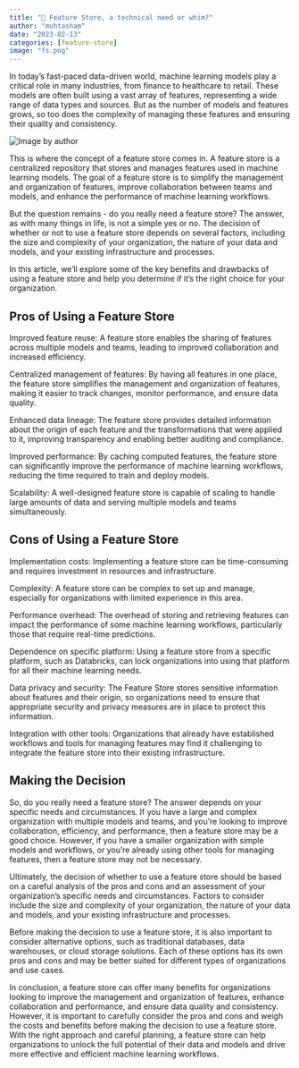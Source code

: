 ```yaml
---
title: "🏬 Feature Store, a technical need or whim?"
author: "muhtasham"
date: "2023-02-13"
categories: [feature-store]
image: "fs.png"
---
```


In today's fast-paced data-driven world, machine learning models play a critical role in many industries, from finance to healthcare to retail. These models are often built using a vast array of features, representing a wide range of data types and sources. But as the number of models and features grows, so too does the complexity of managing these features and ensuring their quality and consistency.

![](fs.png "Image by author")

This is where the concept of a feature store comes in. A feature store is a centralized repository that stores and manages features used in machine learning models. The goal of a feature store is to simplify the management and organization of features, improve collaboration between teams and models, and enhance the performance of machine learning workflows.

But the question remains - do you really need a feature store? The answer, as with many things in life, is not a simple yes or no. The decision of whether or not to use a feature store depends on several factors, including the size and complexity of your organization, the nature of your data and models, and your existing infrastructure and processes.

In this article, we'll explore some of the key benefits and drawbacks of using a feature store and help you determine if it's the right choice for your organization.

## Pros of Using a Feature Store
Improved feature reuse: A feature store enables the sharing of features across multiple models and teams, leading to improved collaboration and increased efficiency.

Centralized management of features: By having all features in one place, the feature store simplifies the management and organization of features, making it easier to track changes, monitor performance, and ensure data quality.

Enhanced data lineage: The feature store provides detailed information about the origin of each feature and the transformations that were applied to it, improving transparency and enabling better auditing and compliance.

Improved performance: By caching computed features, the feature store can significantly improve the performance of machine learning workflows, reducing the time required to train and deploy models.

Scalability: A well-designed feature store is capable of scaling to handle large amounts of data and serving multiple models and teams simultaneously.

## Cons of Using a Feature Store
Implementation costs: Implementing a feature store can be time-consuming and requires investment in resources and infrastructure.

Complexity: A feature store can be complex to set up and manage, especially for organizations with limited experience in this area.

Performance overhead: The overhead of storing and retrieving features can impact the performance of some machine learning workflows, particularly those that require real-time predictions.

Dependence on specific platform: Using a feature store from a specific platform, such as Databricks, can lock organizations into using that platform for all their machine learning needs.

Data privacy and security: The Feature Store stores sensitive information about features and their origin, so organizations need to ensure that appropriate security and privacy measures are in place to protect this information.

Integration with other tools: Organizations that already have established workflows and tools for managing features may find it challenging to integrate the feature store into their existing infrastructure.

## Making the Decision
So, do you really need a feature store? The answer depends on your specific needs and circumstances. If you have a large and complex organization with multiple models and teams, and you're looking to improve collaboration, efficiency, and performance, then a feature store may be a good choice. However, if you have a smaller organization with simple models and workflows, or you're already using other tools for managing features, then a feature store may not be necessary.

Ultimately, the decision of whether to use a feature store should be based on a careful analysis of the pros and cons and an assessment of your organization's specific needs and circumstances. Factors to consider include the size and complexity of your organization, the nature of your data and models, and your existing infrastructure and processes.

Before making the decision to use a feature store, it is also important to consider alternative options, such as traditional databases, data warehouses, or cloud storage solutions. Each of these options has its own pros and cons and may be better suited for different types of organizations and use cases.

In conclusion, a feature store can offer many benefits for organizations looking to improve the management and organization of features, enhance collaboration and performance, and ensure data quality and consistency. However, it is important to carefully consider the pros and cons and weigh the costs and benefits before making the decision to use a feature store. With the right approach and careful planning, a feature store can help organizations to unlock the full potential of their data and models and drive more effective and efficient machine learning workflows.